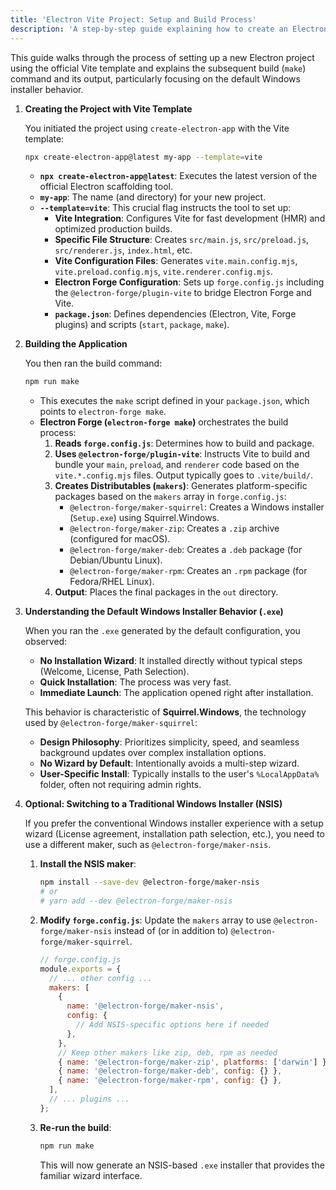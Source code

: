 ```yaml
---
title: 'Electron Vite Project: Setup and Build Process'
description: 'A step-by-step guide explaining how to create an Electron project using the Vite template and how the build process works, including installer behavior.'
---
```



This guide walks through the process of setting up a new Electron project using the official Vite template and explains the subsequent build (`make`) command and its output, particularly focusing on the default Windows installer behavior.

<Steps>

1.  **Creating the Project with Vite Template**

    You initiated the project using `create-electron-app` with the Vite template:

    ```bash
    npx create-electron-app@latest my-app --template=vite
    ```

    *   **`npx create-electron-app@latest`**: Executes the latest version of the official Electron scaffolding tool.
    *   **`my-app`**: The name (and directory) for your new project.
    *   **`--template=vite`**: This crucial flag instructs the tool to set up:
        *   **Vite Integration**: Configures Vite for fast development (HMR) and optimized production builds.
        *   **Specific File Structure**: Creates `src/main.js`, `src/preload.js`, `src/renderer.js`, `index.html`, etc.
        *   **Vite Configuration Files**: Generates `vite.main.config.mjs`, `vite.preload.config.mjs`, `vite.renderer.config.mjs`.
        *   **Electron Forge Configuration**: Sets up `forge.config.js` including the `@electron-forge/plugin-vite` to bridge Electron Forge and Vite.
        *   **`package.json`**: Defines dependencies (Electron, Vite, Forge plugins) and scripts (`start`, `package`, `make`).

2.  **Building the Application**

    You then ran the build command:

    ```bash
    npm run make
    ```

    *   This executes the `make` script defined in your `package.json`, which points to `electron-forge make`.
    *   **Electron Forge (`electron-forge make`)** orchestrates the build process:
        1.  **Reads `forge.config.js`**: Determines how to build and package.
        2.  **Uses `@electron-forge/plugin-vite`**: Instructs Vite to build and bundle your `main`, `preload`, and `renderer` code based on the `vite.*.config.mjs` files. Output typically goes to `.vite/build/`.
        3.  **Creates Distributables (`makers`)**: Generates platform-specific packages based on the `makers` array in `forge.config.js`:
            *   `@electron-forge/maker-squirrel`: Creates a Windows installer (`Setup.exe`) using Squirrel.Windows.
            *   `@electron-forge/maker-zip`: Creates a `.zip` archive (configured for macOS).
            *   `@electron-forge/maker-deb`: Creates a `.deb` package (for Debian/Ubuntu Linux).
            *   `@electron-forge/maker-rpm`: Creates an `.rpm` package (for Fedora/RHEL Linux).
        4.  **Output**: Places the final packages in the `out` directory.

3.  **Understanding the Default Windows Installer Behavior (`.exe`)**

    When you ran the `.exe` generated by the default configuration, you observed:
    *   **No Installation Wizard**: It installed directly without typical steps (Welcome, License, Path Selection).
    *   **Quick Installation**: The process was very fast.
    *   **Immediate Launch**: The application opened right after installation.

    This behavior is characteristic of **Squirrel.Windows**, the technology used by `@electron-forge/maker-squirrel`:
    *   **Design Philosophy**: Prioritizes simplicity, speed, and seamless background updates over complex installation options.
    *   **No Wizard by Default**: Intentionally avoids a multi-step wizard.
    *   **User-Specific Install**: Typically installs to the user's `%LocalAppData%` folder, often not requiring admin rights.

4.  **Optional: Switching to a Traditional Windows Installer (NSIS)**

    If you prefer the conventional Windows installer experience with a setup wizard (License agreement, installation path selection, etc.), you need to use a different maker, such as `@electron-forge/maker-nsis`.

    1.  **Install the NSIS maker**:
        ```bash
        npm install --save-dev @electron-forge/maker-nsis
        # or
        # yarn add --dev @electron-forge/maker-nsis
        ```
    2.  **Modify `forge.config.js`**: Update the `makers` array to use `@electron-forge/maker-nsis` instead of (or in addition to) `@electron-forge/maker-squirrel`.

        ```javascript {3-8}
        // forge.config.js
        module.exports = {
          // ... other config ...
          makers: [
            {
              name: '@electron-forge/maker-nsis',
              config: {
                // Add NSIS-specific options here if needed
              },
            },
            // Keep other makers like zip, deb, rpm as needed
            { name: '@electron-forge/maker-zip', platforms: ['darwin'] },
            { name: '@electron-forge/maker-deb', config: {} },
            { name: '@electron-forge/maker-rpm', config: {} },
          ],
          // ... plugins ...
        };
        ```
    3.  **Re-run the build**:
        ```bash
        npm run make
        ```
        This will now generate an NSIS-based `.exe` installer that provides the familiar wizard interface.

</Steps>
